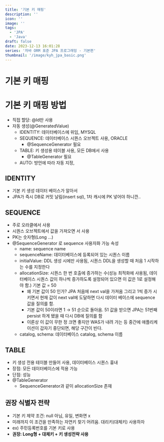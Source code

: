 ```yaml
---
title: '기본 키 매핑'
description: ''
icon: ''
image: ''
tags:
  - 'JPA'
  - 'Java'
draft: false
date: 2023-12-13 16:01:28
series: '자바 ORM 표준 JPA 프로그래밍 - 기본편'
thumbnail: '/image/kyh_jpa_basic.png'
---
```


# 기본 키 매핑

# 기본 키 매핑 방법

- 직접 할당: @Id만 사용
- 자동 생성(@GeneratedValue)
  - IDENTITY: 데이터베이스에 위임, MYSQL
  - SEQUENCE: 데이터베이스 시퀀스 오브젝트 사용, ORACLE
    - @SequenceGenerator 필요
  - TABLE: 키 생성용 테이블 사용, 모든 DB에서 사용
    - @TableGenerator 필요
  - AUTO: 방언에 따라 자동 지정,

## IDENTITY

- 기본 키 생성 데이터 베이스가 알아서
- JPA가 즉시 DB로 커밋 날림(insert sql), 1차 캐시에 PK 넣어야 하니깐..

## SEQUENCE

- 주로 오라클에서 사용
- 시퀀스 오브젝트에서 값을 가져오면 서 사용
- PK는 숫자형(Long …)
- @SequenceGenerator 로 sequence 사용자화 가능
  속성
  - name: sequence name
  - sequenceName: 데이터베이스에 등록되어 있는 시퀀스 이름
  - initialValue: DDL 생성 시에만 사용됨, 시퀀스 DDL을 생성할 때 처음 1 시작하는 수를 지정한다
  - allocationSize: 시퀀스 한 번 호출에 증가하는 수(성능 최적화에 사용됨, 데이터베이스 시퀀스 값이 하나씩 증가하도록 설정되어 있으면 이 값은 1로 설정해야 함.) 기본 값 = 50
    - 왜 기본 값이 50 인가? JPA 처음에 next val을 가져옴 그리고 1씩 증가 시키면서 현재 값이 next val에 도달하면 다시 데이터 베이스에 sequence 값을 질의를 함.
    - 기본 값이 50이라면 1 → 51 순으로 돌아옴. 51 값을 받으면 JPA는 51번째 persist 하게 됐을 때 다시 DB에 질의를 함
    - 이론상 이 값이 무한 정 크면 좋지만 WAS가 내려 가는 등 중간에 애플리케이션이 갑자기 중단되면, 해당 구간이 빈다.
  - catalog, schema: 데이터베이스 catalog, schema 이름

## TABLE

- 키 생성 전용 테이블 만들어 사용, 데이터베이스 시퀀스 흉내
- 장점: 모든 데이터베이스에 적용 가능
- 단점: 성능
- @TableGenerator
  - SequenceGenerator과 같이 allocationSize 존재

## 권장 식별자 전략

- 기본 키 제약 조건: null 아님, 유일, 변화면 x
- 미래까지 이 조건을 만족하는 자연키 찾기 어려움. 대리키(대체키) 사용하자
- ex) 주민등록번호를 기본 키로 사용
- **권장: Long형 + 대체키 + 키 생성전략 사용**
